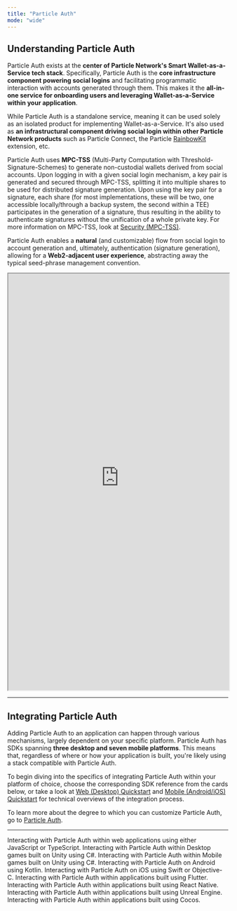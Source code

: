 ```yaml
---
title: "Particle Auth"
mode: "wide"
---
```


## Understanding Particle Auth

Particle Auth exists at the **center of Particle Network's Smart Wallet-as-a-Service tech stack**. Specifically, Particle Auth is the **core infrastructure component powering social logins** and facilitating programmatic interaction with accounts generated through them. This makes it the **all-in-one service for onboarding users and leveraging Wallet-as-a-Service within your application**.

While Particle Auth is a standalone service, meaning it can be used solely as an isolated product for implementing Wallet-as-a-Service. It's also used as **an infrastructural component driving social login within other Particle Network products** such as Particle Connect, the Particle [RainbowKit](/guides/quickstart/connection-kits/rainbow) extension, etc.

Particle Auth uses **MPC-TSS** (Multi-Party Computation with Threshold-Signature-Schemes) to generate non-custodial wallets derived from social accounts. Upon logging in with a given social login mechanism, a key pair is generated and secured through MPC-TSS, splitting it into multiple shares to be used for distributed signature generation. Upon using the key pair for a signature, each share (for most implementations, these will be two, one accessible locally/through a backup system, the second within a TEE) participates in the generation of a signature, thus resulting in the ability to authenticate signatures without the unification of a whole private key. For more information on MPC-TSS, look at [Security (MPC-TSS)](/landing/wallet-abstraction/waas/mpc-tss).

Particle Auth enables a **natural** (and customizable) flow from social login to account generation and, ultimately, authentication (signature generation), allowing for a **Web2-adjacent user experience**, abstracting away the typical seed-phrase management convention.

<Frame caption="Demo showcasing an implementation of Particle Auth.">
<iframe
  width="100%"
  height="950"
  src="https://particle-docs-demo.replit.app/"
  href="https://particle-docs-demo.replit.app/"
></iframe>
</Frame>

---

## Integrating Particle Auth

Adding Particle Auth to an application can happen through various mechanisms, largely dependent on your specific platform. Particle Auth has SDKs spanning **three desktop and seven mobile platforms**. This means that, regardless of where or how your application is built, you're likely using a stack compatible with Particle Auth.

To begin diving into the specifics of integrating Particle Auth within your platform of choice, choose the corresponding SDK reference from the cards below, or take a look at [Web (Desktop) Quickstart](/guides/quickstart/waas/web-quickstart) and [Mobile (Android/iOS) Quickstart](/guides/quickstart/waas/mobile-quickstart) for technical overviews of the integration process.

To learn more about the degree to which you can customize Particle Auth, go to [Particle Auth](/guides/quickstart/customization/auth).

---

<CardGroup cols={3}>
  <Card title="Web SDK" href="/api-reference/auth/desktop-sdks/web">
    Interacting with Particle Auth within web applications using either JavaScript or TypeScript.
  </Card>
    <Card title="Unity (Desktop) SDK" href="/api-reference/auth/desktop-sdks/unity">
    Interacting with Particle Auth within Desktop games built on Unity using C#.
  </Card>
  <Card title="Unity (Mobile) SDK" href="/api-reference/auth/mobile-sdks/unity">
    Interacting with Particle Auth within Mobile games built on Unity using C#.
  </Card>
   <Card title="Android SDK" href="/api-reference/auth/mobile-sdks/android">
    Interacting with Particle Auth on Android using Kotlin.
  </Card>
    <Card title="iOS SDK" href="/api-reference/auth/mobile-sdks/ios">
    Interacting with Particle Auth on iOS using Swift or Objective-C.
  </Card>
     <Card title="Flutter SDK" href="/api-reference/auth/mobile-sdks/flutter">
    Interacting with Particle Auth within applications built using Flutter.
  </Card>
  <Card title="React Native SDK" href="/api-reference/auth/mobile-sdks/react">
    Interacting with Particle Auth within applications built using React Native.
  </Card>
  <Card title="Unreal Engine SDK" href="/api-reference/auth/multi/unreal">
    Interacting with Particle Auth within applications built using Unreal Engine.
  </Card>
  <Card title="Cocos SDK" href="/api-reference/auth/mobile-sdks/cocos">
    Interacting with Particle Auth within applications built using Cocos.
  </Card>
</CardGroup>

